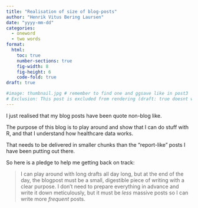 ```yaml
---
title: "Realisation of size of blog-posts"
author: "Henrik Vitus Bering Laursen"
date: "yyyy-mm-dd"
categories:
  - oneword
  - two words
format:
  html:
    toc: true
    number-sections: true
    fig-width: 8
    fig-height: 6
    code-fold: true
draft: true

#image: thumbnail.jpg # remember to find one and ggsave like in post3
# Exclusion: This post is excluded from rendering (draft: true doesnt work as intended) - see ~/publicdataprojects/blog/_publish.yml
---
```





I just realised that my blog posts have been quote non-blog like.

The purpose of this blog is to play around and show that I can do stuff with R, and that I understand how healthcare data works.

That needs to be delivered in smaller chunks than the "report-like" posts I have been putting out there.

So here is a pledge to help me getting back on track:

> I can play around with long drafts all day long, but at the end of the day, the blogpost must be a small, digestible piece of writing with a clear purpose. I don't need to prepare everything in advance and write it down meticulously, but it must be *less* massive posts so I can write more *frequent* posts.
